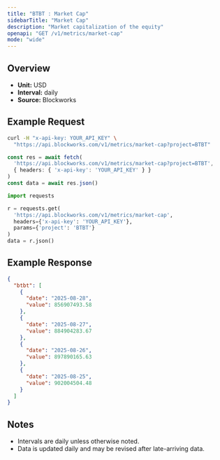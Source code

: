 ```yaml
---
title: "BTBT : Market Cap"
sidebarTitle: "Market Cap"
description: "Market capitalization of the equity"
openapi: "GET /v1/metrics/market-cap"
mode: "wide"
---
```


## Overview

- **Unit:** USD
- **Interval:** daily
- **Source:** Blockworks

## Example Request

<CodeGroup>

```bash cURL
curl -H "x-api-key: YOUR_API_KEY" \
  "https://api.blockworks.com/v1/metrics/market-cap?project=BTBT"
```

```typescript TypeScript
const res = await fetch(
  'https://api.blockworks.com/v1/metrics/market-cap?project=BTBT',
  { headers: { 'x-api-key': 'YOUR_API_KEY' } }
)
const data = await res.json()
```

```python Python
import requests

r = requests.get(
  'https://api.blockworks.com/v1/metrics/market-cap',
  headers={'x-api-key': 'YOUR_API_KEY'},
  params={'project': 'BTBT'}
)
data = r.json()
```

</CodeGroup>

## Example Response

```json
{
  "btbt": [
    {
      "date": "2025-08-28",
      "value": 856907493.58
    },
    {
      "date": "2025-08-27",
      "value": 884904283.67
    },
    {
      "date": "2025-08-26",
      "value": 897890165.63
    },
    {
      "date": "2025-08-25",
      "value": 902004504.48
    }
  ]
}
```

## Notes
- Intervals are daily unless otherwise noted.
- Data is updated daily and may be revised after late-arriving data.

